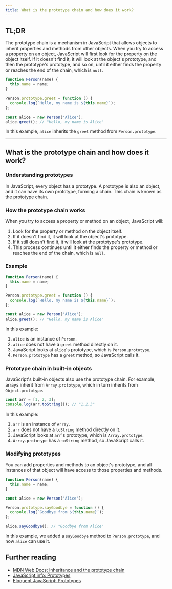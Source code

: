 ```yaml
---
title: What is the prototype chain and how does it work?
---
```


## TL;DR

The prototype chain is a mechanism in JavaScript that allows objects to inherit properties and methods from other objects. When you try to access a property on an object, JavaScript will first look for the property on the object itself. If it doesn't find it, it will look at the object's prototype, and then the prototype's prototype, and so on, until it either finds the property or reaches the end of the chain, which is `null`.

```js live
function Person(name) {
  this.name = name;
}

Person.prototype.greet = function () {
  console.log(`Hello, my name is ${this.name}`);
};

const alice = new Person('Alice');
alice.greet(); // "Hello, my name is Alice"
```

In this example, `alice` inherits the `greet` method from `Person.prototype`.

---

## What is the prototype chain and how does it work?

### Understanding prototypes

In JavaScript, every object has a prototype. A prototype is also an object, and it can have its own prototype, forming a chain. This chain is known as the prototype chain.

### How the prototype chain works

When you try to access a property or method on an object, JavaScript will:

1. Look for the property or method on the object itself.
2. If it doesn't find it, it will look at the object's prototype.
3. If it still doesn't find it, it will look at the prototype's prototype.
4. This process continues until it either finds the property or method or reaches the end of the chain, which is `null`.

### Example

```js live
function Person(name) {
  this.name = name;
}

Person.prototype.greet = function () {
  console.log(`Hello, my name is ${this.name}`);
};

const alice = new Person('Alice');
alice.greet(); // "Hello, my name is Alice"
```

In this example:

1. `alice` is an instance of `Person`.
2. `alice` does not have a `greet` method directly on it.
3. JavaScript looks at `alice`'s prototype, which is `Person.prototype`.
4. `Person.prototype` has a `greet` method, so JavaScript calls it.

### Prototype chain in built-in objects

JavaScript's built-in objects also use the prototype chain. For example, arrays inherit from `Array.prototype`, which in turn inherits from `Object.prototype`.

```js live
const arr = [1, 2, 3];
console.log(arr.toString()); // "1,2,3"
```

In this example:

1. `arr` is an instance of `Array`.
2. `arr` does not have a `toString` method directly on it.
3. JavaScript looks at `arr`'s prototype, which is `Array.prototype`.
4. `Array.prototype` has a `toString` method, so JavaScript calls it.

### Modifying prototypes

You can add properties and methods to an object's prototype, and all instances of that object will have access to those properties and methods.

```js live
function Person(name) {
  this.name = name;
}

const alice = new Person('Alice');

Person.prototype.sayGoodbye = function () {
  console.log(`Goodbye from ${this.name}`);
};

alice.sayGoodbye(); // "Goodbye from Alice"
```

In this example, we added a `sayGoodbye` method to `Person.prototype`, and now `alice` can use it.

## Further reading

- [MDN Web Docs: Inheritance and the prototype chain](https://developer.mozilla.org/en-US/docs/Web/JavaScript/Inheritance_and_the_prototype_chain)
- [JavaScript.info: Prototypes](https://javascript.info/prototype-inheritance)
- [Eloquent JavaScript: Prototypes](https://eloquentjavascript.net/06_object.html#h_jl8p9u9e2d)

